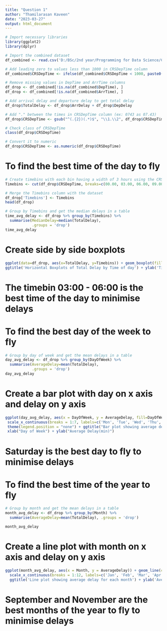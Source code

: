 ---
title: "Question 1"
author: "Thamilarasan Kaveen"
date: "2023-03-27"
output: html_document
---

```{r}
# Import necessary libraries
library(ggplot2)
library(dplyr)

# Import the combined dataset
df_combined <- read.csv('D:/BSc/2nd year/Programming for Data Science/Coursework - R/combined_data.csv')

# Add leading zero to values less than 1000 in CRSDepTime column
df_combined$CRSDepTime <- ifelse(df_combined$CRSDepTime < 1000, paste0("0", df_combined$CRSDepTime),df_combined$CRSDepTime)

# Remove missing values in DepTime and ArrTime columns
df_drop <- df_combined[!is.na(df_combined$DepTime), ]
df_drop <- df_combined[!is.na(df_combined$ArrTime), ]

# Add arrival delay and departure delay to get total delay
df_drop$TotalDelay <- df_drop$ArrDelay + df_drop$DepDelay

# Add "." between the times in CRSDepTime column (ex: 0743 as 07.43)
df_drop$CRSDepTime <- gsub("^(.{2})(.*)$", "\\1.\\2", df_drop$CRSDepTime)

# Check class of CRSDepTime
class(df_drop$CRSDepTime)

# Convert it to numeric
df_drop$CRSDepTime <- as.numeric(df_drop$CRSDepTime)
```

# To find the best time of the day to fly

```{r echo=TRUE}
# Create timebins with each bin having a width of 3 hours using the CRSDepTime column
Timebins <- cut(df_drop$CRSDepTime, breaks=c(00.00, 03.00, 06.00, 09.00, 12.00, 15.00, 18.00, 21.00, 24.00))

# Merge the Timebins column with the dataset
df_drop['Timebins'] <- Timebins
head(df_drop)

# Group by Timebins and get the median delays in a table
time_avg_delay <- df_drop %>% group_by(Timebins) %>% 
  summarise(MedianDelay=median(TotalDelay),
            .groups = 'drop')
time_avg_delay
```

# Create side by side boxplots
```{r echo=TRUE, warning=FALSE}
ggplot(data=df_drop, aes(x=TotalDelay, y=Timebins)) + geom_boxplot(fill="red") +xlim(c(-100,100))+
ggtitle('Horizontal Boxplots of Total Delay by Time of day') + ylab('Timebins(Hours)')
```

# The timebin 03:00 - 06:00 is the best time of the day to minimise delays

# To find the best day of the week to fly

```{r echo=TRUE}
# Group by day of week and get the mean delays in a table
day_avg_delay <- df_drop %>% group_by(DayOfWeek) %>% 
  summarise(AverageDelay=mean(TotalDelay),
            .groups = 'drop')
day_avg_delay
```

# Create a bar plot with day on x axis and delay on y axis
```{r echo=TRUE}
ggplot(day_avg_delay, aes(x = DayOfWeek, y = AverageDelay, fill=DayOfWeek)) + geom_bar(stat = "identity") +
 scale_x_continuous(breaks = 1:7, labels=c('Mon', 'Tue', 'Wed', 'Thu', 'Fri', 'Sat', 'Sun')) + 
 theme(legend.position = "none") + ggtitle("Bar plot showing average delay for each day") + 
 xlab("Day of Week") + ylab("Average Delay(min)")
```

# Saturday is the best day to fly to minimise delays

# To find the best time of the year to fly

```{r echo=TRUE}
# Group by month and get the mean delays in a table
month_avg_delay <- df_drop %>% group_by(Month) %>% 
  summarise(AverageDelay=mean(TotalDelay), .groups = 'drop')

month_avg_delay
```

# Create a line plot with month on x axis and delay on y axis
```{r echo=TRUE}
ggplot(month_avg_delay, aes(x = Month, y = AverageDelay)) + geom_line(color = 'blue') +
  scale_x_continuous(breaks = 1:12, labels=c('Jan', 'Feb', 'Mar', 'Apr', 'May', 'Jun', 'Jul', 'Aug', 'Sep', 'Oct', 'Nov', 'Dec')) +
  ggtitle('Line plot showing average delay for each month') + ylab('Average Delay(min)')
```

# September and November are the best months of the year to fly to minimise delays